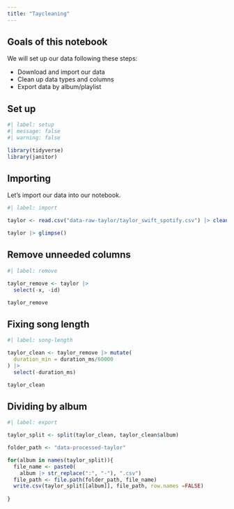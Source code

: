 ```yaml
---
title: "Taycleaning"
---
```


## Goals of this notebook

We will set up our data following these steps:

- Download and import our data
- Clean up data types and columns
- Export data by album/playlist

## Set up

```r

#| label: setup
#| message: false
#| warning: false

library(tidyverse)
library(janitor)

```

## Importing

Let's import our data into our notebook.

```r

#| label: import

taylor <- read.csv("data-raw-taylor/taylor_swift_spotify.csv") |> clean_names()

taylor |> glimpse()
```

## Remove unneeded columns

```r

#| label: remove

taylor_remove <- taylor |>
  select(-x, -id)

taylor_remove

```

## Fixing song length

```r

#| label: song-length

taylor_clean <- taylor_remove |> mutate(
  duration_min = duration_ms/60000
) |>
  select(-duration_ms)

taylor_clean

```

## Dividing by album

```r

#| label: export

taylor_split <- split(taylor_clean, taylor_clean$album)

folder_path <- "data-processed-taylor"

for(album in names(taylor_split)){
  file_name <- paste0(
    album |> str_replace(":", "-"), ".csv")
  file_path <- file.path(folder_path, file_name)
  write.csv(taylor_split[[album]], file_path, row.names =FALSE)
  
}
```
